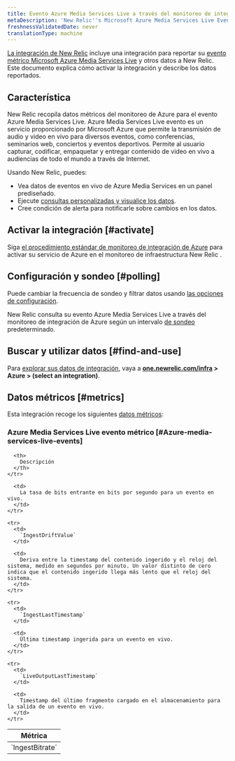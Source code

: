```yaml
---
title: Evento Azure Media Services Live a través del monitoreo de integración de Azure
metaDescription: 'New Relic''s Microsoft Azure Media Services Live Events integration: what data it reports and how to enable it.'
freshnessValidatedDate: never
translationType: machine
---
```


[La integración de New Relic](/docs/infrastructure/integrations-getting-started/getting-started/introduction-infrastructure-integrations) incluye una integración para reportar su [evento métrico Microsoft Azure Media Services Live](https://learn.microsoft.com/en-us/azure/media-services/latest/live-event-streaming-best-practices-guide) y otros datos a New Relic. Este documento explica cómo activar la integración y describe los datos reportados.

## Característica

New Relic recopila datos métricos del monitoreo de Azure para el evento Azure Media Services Live. Azure Media Services Live evento es un servicio proporcionado por Microsoft Azure que permite la transmisión de audio y video en vivo para diversos eventos, como conferencias, seminarios web, conciertos y eventos deportivos. Permite al usuario capturar, codificar, empaquetar y entregar contenido de video en vivo a audiencias de todo el mundo a través de Internet.

Usando New Relic, puedes:

* Vea datos de eventos en vivo de Azure Media Services en un panel prediseñado.
* Ejecute [consultas personalizadas y visualice los datos](/docs/infrastructure/integrations-getting-started/getting-started/use-integration-data-new-relic-insights).
* Cree condición de alerta para notificarle sobre cambios en los datos.

## Activar la integración [#activate]

Siga [el procedimiento estándar de monitoreo de integración de Azure](/docs/infrastructure/microsoft-azure-integrations/azure-integrations-list/azure-monitor) para activar su servicio de Azure en el monitoreo de infraestructura New Relic .

## Configuración y sondeo [#polling]

Puede cambiar la frecuencia de sondeo y filtrar datos usando [las opciones de configuración](/docs/infrastructure/microsoft-azure-integrations/azure-integrations-list/azure-monitor/#settings).

New Relic consulta su evento Azure Media Services Live a través del monitoreo de integración de Azure según un intervalo [de sondeo](/docs/infrastructure/microsoft-azure-integrations/azure-integrations-list/azure-monitor/#settings) predeterminado.

## Buscar y utilizar datos [#find-and-use]

Para [explorar sus datos de integración](/docs/infrastructure/integrations/find-use-infrastructure-integration-data), vaya a <DNT>**[one.newrelic.com/infra](https://one.newrelic.com/infra) > Azure > (select an integration)**</DNT>.

## Datos métricos [#metrics]

Esta integración recoge los siguientes [datos métricos](/docs/infrastructure/integrations-getting-started/getting-started/understand-integration-data-data-types#metric):

### Azure Media Services Live evento métrico [#Azure-media-services-live-events]

<table>
  <thead>
    <tr>
      <th style={{ width: "300px" }}>
        Métrica
      </th>

      <th>
        Descripción
      </th>
    </tr>
  </thead>

  <tbody>
    <tr>
      <td>
        `IngestBitrate`
      </td>

      <td>
        La tasa de bits entrante en bits por segundo para un evento en vivo.
      </td>
    </tr>

    <tr>
      <td>
        `IngestDriftValue`
      </td>

      <td>
        Deriva entre la timestamp del contenido ingerido y el reloj del sistema, medido en segundos por minuto. Un valor distinto de cero indica que el contenido ingerido llega más lento que el reloj del sistema.
      </td>
    </tr>

    <tr>
      <td>
        `IngestLastTimestamp`
      </td>

      <td>
        Última timestamp ingerida para un evento en vivo.
      </td>
    </tr>

    <tr>
      <td>
        `LiveOutputLastTimestamp`
      </td>

      <td>
        Timestamp del último fragmento cargado en el almacenamiento para la salida de un evento en vivo.
      </td>
    </tr>
  </tbody>
</table>
